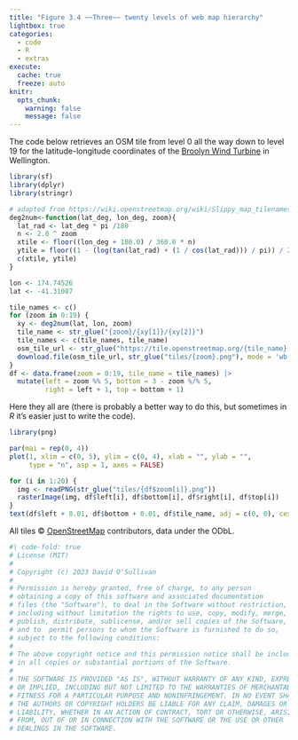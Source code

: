 ```yaml
---
title: "Figure 3.4 ~~Three~~ twenty levels of web map hierarchy"
lightbox: true
categories: 
  - code
  - R
  - extras
execute: 
  cache: true
  freeze: auto
knitr:
  opts_chunk: 
    warning: false
    message: false
---
```


The code below retrieves an OSM tile from level 0 all the way down to level 19 for the latitude-longitude coordinates of the [Broolyn Wind Turbine](https://maps.app.goo.gl/UzNcVcqZ2axZKhdy9) in Wellington.

```r
library(sf)
library(dplyr)
library(stringr)

# adapted from https://wiki.openstreetmap.org/wiki/Slippy_map_tilenames#R
deg2num<-function(lat_deg, lon_deg, zoom){
  lat_rad <- lat_deg * pi /180
  n <- 2.0 ^ zoom
  xtile <- floor((lon_deg + 180.0) / 360.0 * n)
  ytile = floor((1 - (log(tan(lat_rad) + (1 / cos(lat_rad))) / pi)) / 2.0 * n)
  c(xtile, ytile)
}

lon <- 174.74526
lat <- -41.31087

tile_names <- c()
for (zoom in 0:19) {
  xy <- deg2num(lat, lon, zoom)
  tile_name <- str_glue("{zoom}/{xy[1]}/{xy[2]}")
  tile_names <- c(tile_names, tile_name)
  osm_tile_url <- str_glue("https://tile.openstreetmap.org/{tile_name}.png")
  download.file(osm_tile_url, str_glue("tiles/{zoom}.png"), mode = 'wb')
}
df <- data.frame(zoom = 0:19, tile_name = tile_names) |>
  mutate(left = zoom %% 5, bottom = 3 - zoom %/% 5, 
         right = left + 1, top = bottom + 1)
```

Here they all are (there is probably a better way to do this, but sometimes in _R_ it's easier just to write the code).

```r
library(png)

par(mai = rep(0, 4))
plot(1, xlim = c(0, 5), ylim = c(0, 4), xlab = "", ylab = "", 
     type = "n", asp = 1, axes = FALSE)

for (i in 1:20) {
  img <- readPNG(str_glue("tiles/{df$zoom[i]}.png"))
  rasterImage(img, df$left[i], df$bottom[i], df$right[i], df$top[i])
}
text(df$left + 0.01, df$bottom + 0.01, df$tile_name, adj = c(0, 0), cex = 0.75)
```
All tiles &copy; [OpenStreetMap](https://openstreetmap.org/copyright) contributors, data under the ODbL.

```r
#| code-fold: true
# License (MIT)
#
# Copyright (c) 2023 David O'Sullivan
#
# Permission is hereby granted, free of charge, to any person
# obtaining a copy of this software and associated documentation
# files (the "Software"), to deal in the Software without restriction,
# including without limitation the rights to use, copy, modify, merge,
# publish, distribute, sublicense, and/or sell copies of the Software,
# and to  permit persons to whom the Software is furnished to do so,
# subject to the following conditions:
#
# The above copyright notice and this permission notice shall be included
# in all copies or substantial portions of the Software.
#
# THE SOFTWARE IS PROVIDED "AS IS", WITHOUT WARRANTY OF ANY KIND, EXPRESS
# OR IMPLIED, INCLUDING BUT NOT LIMITED TO THE WARRANTIES OF MERCHANTABILITY,
# FITNESS FOR A PARTICULAR PURPOSE AND NONINFRINGEMENT. IN NO EVENT SHALL
# THE AUTHORS OR COPYRIGHT HOLDERS BE LIABLE FOR ANY CLAIM, DAMAGES OR OTHER
# LIABILITY, WHETHER IN AN ACTION OF CONTRACT, TORT OR OTHERWISE, ARISING
# FROM, OUT OF OR IN CONNECTION WITH THE SOFTWARE OR THE USE OR OTHER
# DEALINGS IN THE SOFTWARE.
```
